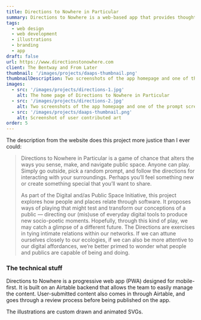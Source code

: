 ```yaml
---
title: Directions to Nowhere in Particular
summary: Directions to Nowhere is a web-based app that provides thoughtful prompts for users to interact with their surroundings, often combining the digital and physical worlds. 
tags:
  - web design
  - web development
  - illustrations
  - branding
  - app
draft: false
url: https://www.directionstonowhere.com
client: The Bentway and From Later
thumbnail: '/images/projects/daaps-thumbnail.png'
thumbnailDescription: Two screenshots of the app homepage and one of the prompt screens
images: 
  - src: '/images/projects/directions-1.jpg'
    alt: The home page of Directions to Nowhere in Particular
  - src: '/images/projects/directions-2.jpg'
    alt: Two screenshots of the app homepage and one of the prompt screens
  - src: '/images/projects/daaps-thumbnail.png'
    alt: Screenshot of user contributed art
order: 5
---
```


The description from the website does this project more justice than I ever could:

>Directions to Nowhere in Particular is a game of chance that alters the ways you sense, make, and navigate public space. Anyone can play. Simply go outside, pick a random prompt, and follow the directions for interacting with your surroundings. Perhaps you’ll feel something new or create something special that you’ll want to share.
>
>As part of the Digital and/as Public Space Initiative, this project explores how people and places relate through software. It proposes ways of playing that might test and transform our conceptions of a public — directing our (mis)use of everyday digital tools to produce new socio-poetic moments. Hopefully, through this kind of play, we may catch a glimpse of a different future. The Directions are exercises in tying intimate relations within our networks. If we can attune ourselves closely to our ecologies, if we can also be more attentive to our digital affordances, we’re better primed to wonder what people and publics are capable of being and doing.

### The technical stuff

Directions to Nowhere is a progressive web app (PWA) designed for mobile-first. It is built on an Airtable backend that allows the team to easily manage the content. User-submitted content also comes in through Airtable, and goes through a review process before being published on the app. 

The illustrations are custom drawn and animated SVGs. 


